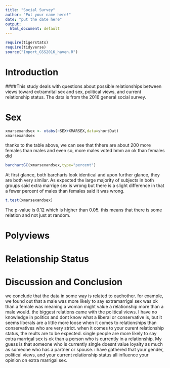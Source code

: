 ---
title: "Social Survey"
author: "Put your name here!"
date: "put the date here"
output:
  html_document: default
---

```{r include=FALSE,echo=FALSE}
require(tigerstats)
require(tidyverse)
source("Import_GSS2016_haven.R")
```
<!-- We recommend you use git branches -- create a separate branch for each major section i.e. Introduction, Methods, Results, Inferential Results, and Discussion and Conclusions - leave the YAML block untouched until the final merge where you put in your own name !-->

# Introduction

<!--In this section you explain what you are trying to show.  Where did the data come from?  What is the research or other question you are trying to answer?!-->   

####This study deals with questions about possible relationships between views toward extramrital sex and sex, political views, and current relationship status. The data is from the 2016 general social survey.



# Sex

<!--Decide on your methods:  use "variable analysis" or other appropriate descriptors.  Make sure to choose at least one graphical method and at least one numerical method.!-->

```{r}
xmarsexandsex <- xtabs(~SEX+XMARSEX,data=shortDat)
xmarsexandsex
```
  
thanks to the table above, we can see that thhere are about 200 more females than males and even so, more males voted hmm an ok than females did
```{r}
barchartGC(xmarsexandsex,type="percent")
```
  
At first glance, both barcharts look identical and upon further glance, they are both very similar. As expected the large majority of subjects in both groups said extra marrige sex is wrong but there is a slight difference in that a fewer percent of males than females said it was wrong.

```{r}
t.test(xmarsexandsex)
```
  
The p-value is 0.12 which is higher than 0.05. this means that there is some relation and not just at random.

# Polyviews

<!--Divide this section into two sub-sections:  One for your descriptive  results and one for your inferential results.!-->

# Relationship Status



# Discussion and Conclusion

<!--Discussion and conclusion here.  If you found a relationship be sure to consider whether the relationship occurs because one of the variables causes the other, or whether they perhasps are related for some other reason.  Watch the chapter 6 videos from the GeorgeTown videos collection.!-->

we conclude that the data in some way is related to eachother. for example, we found out that a male was more likely to say extramarrigal sex was ok than a female was meaning a woman might value a relationship more than a male would. the biggest relations came with the political views. I have no knowledge in politics and dont know what a liberal or conservative is, but it seems liberals are a little more loose when it comes to relationships than conservatives who are very strict. when it comes to your curent relationship status, the reults are to be expected. single people are more likely to say extra marrigal sex is ok than a person who is currently in a relationship. My guess is that someone who is currently single doesnt value loyalty as much as someone who has a partner or spouse. i have gathered that your gender, political views, and your current relationship status all influence your opinion on extra marrigal sex.
